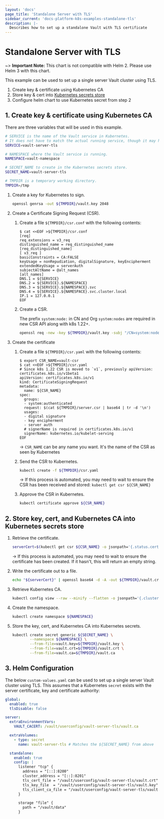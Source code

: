 ```yaml
---
layout: 'docs'
page_title: 'Standalone Server with TLS'
sidebar_current: 'docs-platform-k8s-examples-standalone-tls'
description: |-
  Describes how to set up a standalone Vault with TLS certificate
---
```


# Standalone Server with TLS

~> **Important Note:** This chart is not compatible with Helm 2. Please use Helm 3 with this chart.

This example can be used to set up a single server Vault cluster using TLS.

1. Create key & certificate using Kubernetes CA
2. Store key & cert into [Kubernetes secrets store](https://kubernetes.io/docs/concepts/configuration/secret/)
3. Configure helm chart to use Kubernetes secret from step 2

## 1. Create key & certificate using Kubernetes CA

There are three variables that will be used in this example.

```bash
# SERVICE is the name of the Vault service in Kubernetes.
# It does not have to match the actual running service, though it may help for consistency.
SERVICE=vault-server-tls

# NAMESPACE where the Vault service is running.
NAMESPACE=vault-namespace

# SECRET_NAME to create in the Kubernetes secrets store.
SECRET_NAME=vault-server-tls

# TMPDIR is a temporary working directory.
TMPDIR=/tmp
```

1. Create a key for Kubernetes to sign.

   ```bash
   openssl genrsa -out ${TMPDIR}/vault.key 2048
   ```

2. Create a Certificate Signing Request (CSR).

   1. Create a file `${TMPDIR}/csr.conf` with the following contents:

      ```
      $ cat <<EOF >${TMPDIR}/csr.conf
      [req]
      req_extensions = v3_req
      distinguished_name = req_distinguished_name
      [req_distinguished_name]
      [ v3_req ]
      basicConstraints = CA:FALSE
      keyUsage = nonRepudiation, digitalSignature, keyEncipherment
      extendedKeyUsage = serverAuth
      subjectAltName = @alt_names
      [alt_names]
      DNS.1 = ${SERVICE}
      DNS.2 = ${SERVICE}.${NAMESPACE}
      DNS.3 = ${SERVICE}.${NAMESPACE}.svc
      DNS.4 = ${SERVICE}.${NAMESPACE}.svc.cluster.local
      IP.1 = 127.0.0.1
      EOF
      ```

   2. Create a CSR.

      The prefix `system:node:` in CN and Org `system:nodes` are required in new CSR API along with k8s 1.22+.

      ```bash
      openssl req -new -key ${TMPDIR}/vault.key -subj "/CN=system:node:${SERVICE}.${NAMESPACE}.svc;/O=system:nodes" -out ${TMPDIR}/server.csr -config ${TMPDIR}/csr.conf
      ```

3. Create the certificate

   1. Create a file `${TMPDIR}/csr.yaml` with the following contents:

      ```
      $ export CSR_NAME=vault-csr
      $ cat <<EOF >${TMPDIR}/csr.yaml
      # Since k8s 1.22 CSR is moved to `v1`, previously apiVersion: certificates.k8s.io/v1beta1
      apiVersion: certificates.k8s.io/v1
      kind: CertificateSigningRequest
      metadata:
        name: ${CSR_NAME}
      spec:
        groups:
        - system:authenticated
        request: $(cat ${TMPDIR}/server.csr | base64 | tr -d '\n')
        usages:
        - digital signature
        - key encipherment
        - server auth
        # signerName is required in certificates.k8s.io/v1
        signerName: kubernetes.io/kubelet-serving
      EOF
      ```

      -> `CSR_NAME` can be any name you want. It's the name of the CSR as seen by Kubernetes

   2. Send the CSR to Kubernetes.

      ```bash
      kubectl create -f ${TMPDIR}/csr.yaml
      ```

      -> If this process is automated, you may need to wait to ensure the CSR has been received and stored:
      `kubectl get csr ${CSR_NAME}`

   3. Approve the CSR in Kubernetes.

      ```bash
      kubectl certificate approve ${CSR_NAME}
      ```

## 2. Store key, cert, and Kubernetes CA into Kubernetes secrets store

1. Retrieve the certificate.

   ```bash
   serverCert=$(kubectl get csr ${CSR_NAME} -o jsonpath='{.status.certificate}')
   ```

   -> If this process is automated, you may need to wait to ensure the certificate has been created.
   If it hasn't, this will return an empty string.

2. Write the certificate out to a file.

   ```bash
   echo "${serverCert}" | openssl base64 -d -A -out ${TMPDIR}/vault.crt
   ```

3. Retrieve Kubernetes CA.

   ```bash
   kubectl config view --raw --minify --flatten -o jsonpath='{.clusters[].cluster.certificate-authority-data}' | base64 -d > ${TMPDIR}/vault.ca
   ```

4. Create the namespace.

    ```bash
    kubectl create namespace ${NAMESPACE}
    ```

5. Store the key, cert, and Kubernetes CA into Kubernetes secrets.

   ```bash
   kubectl create secret generic ${SECRET_NAME} \
           --namespace ${NAMESPACE} \
           --from-file=vault.key=${TMPDIR}/vault.key \
           --from-file=vault.crt=${TMPDIR}/vault.crt \
           --from-file=vault.ca=${TMPDIR}/vault.ca
   ```

## 3. Helm Configuration

The below `custom-values.yaml` can be used to set up a single server Vault cluster using TLS.
This assumes that a Kubernetes `secret` exists with the server certificate, key and
certificate authority:

```yaml
global:
  enabled: true
  tlsDisable: false

server:
  extraEnvironmentVars:
    VAULT_CACERT: /vault/userconfig/vault-server-tls/vault.ca

  extraVolumes:
    - type: secret
      name: vault-server-tls # Matches the ${SECRET_NAME} from above

  standalone:
    enabled: true
    config: |
      listener "tcp" {
        address = "[::]:8200"
        cluster_address = "[::]:8201"
        tls_cert_file = "/vault/userconfig/vault-server-tls/vault.crt"
        tls_key_file  = "/vault/userconfig/vault-server-tls/vault.key"
        tls_client_ca_file = "/vault/userconfig/vault-server-tls/vault.ca"
      }

      storage "file" {
        path = "/vault/data"
      }
```
